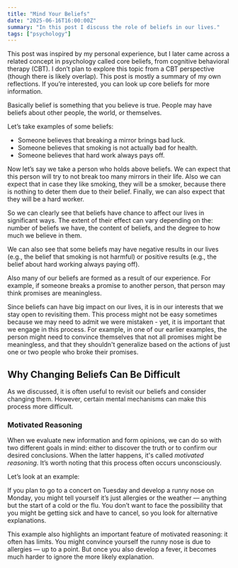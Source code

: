 ```yaml
---
title: "Mind Your Beliefs"
date: "2025-06-16T16:00:00Z"
summary: "In this post I discuss the role of beliefs in our lives."
tags: ["psychology"]
---
```


This post was inspired by my personal experience, but I later came across a related concept in psychology called core beliefs, from cognitive behavioral therapy (CBT). I don’t plan to explore this topic from a CBT perspective (though there is likely overlap). This post is mostly a summary of my own reflections. If you’re interested, you can look up core beliefs for more information. 

Basically belief is something that you believe is true. People may have beliefs about other people, the world, or
themselves.

Let’s take examples of some beliefs:

- Someone believes that breaking a mirror brings bad luck.
- Someone believes that smoking is not actually bad for health.
- Someone believes that hard work always pays off.

Now let’s say we take a person who holds above beliefs. We can expect
that this person will try to not break too many mirrors in their life. Also we
can expect that in case they like smoking, they will be a smoker, because
there is nothing to deter them due to their belief. Finally, we can
also expect that they will be a hard worker.

So we can clearly see that beliefs have chance to affect our lives in significant
ways. The extent of their effect can vary depending on the: number of beliefs we have,
the content of beliefs, and the degree to how much we believe in them.

We can also see that some beliefs may have negative results in our lives (e.g.,
the belief that smoking is not harmful) or positive results (e.g., the belief
about hard working always paying off).

Also many of our beliefs are formed as a result of our experience. For
example, if someone breaks a promise to another person, that person may
think promises are meaningless.

Since beliefs can have big impact on our lives, it is in our interests that we stay open to revisiting them. This process
might not be easy sometimes because we may need to admit we were mistaken - yet, it is important that we engage in this process.
For example, in one of our earlier examples, the person might need to convince themselves that not all promises might be meaningless,
and that they shouldn't generalize based on the actions of just one or two people
who broke their promises.

## Why Changing Beliefs Can Be Difficult

As we discussed, it is often useful to revisit our beliefs and consider changing them. However, certain mental mechanisms can make this process more difficult.

### Motivated Reasoning

When we evaluate new information and form opinions, we can do so with two different goals in mind: either to discover the truth or to confirm our desired conclusions. When the latter happens, it's called _motivated reasoning_. It’s worth noting that this process often occurs unconsciously.

Let’s look at an example:

If you plan to go to a concert on Tuesday and develop a runny nose on Monday, you might tell yourself it’s just allergies or the weather — anything but the start of a cold or the flu. You don’t want to face the possibility that you might be getting sick and have to cancel, so you look for alternative explanations.

This example also highlights an important feature of motivated reasoning: it often has limits. You might convince yourself the runny nose is due to allergies — up to a point. But once you also develop a fever, it becomes much harder to ignore the more likely explanation.



